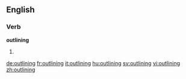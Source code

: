==English==

===Verb===
'''outlining'''

# {{present participle of|outline}}

[[de:outlining]]
[[fr:outlining]]
[[it:outlining]]
[[hu:outlining]]
[[sv:outlining]]
[[vi:outlining]]
[[zh:outlining]]